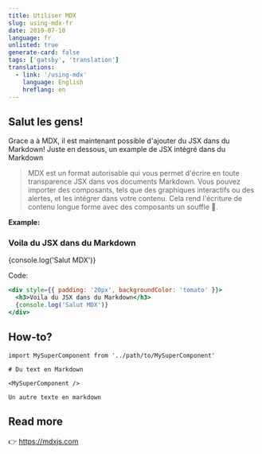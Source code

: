 ```yaml
---
title: Utiliser MDX
slug: using-mdx-fr
date: 2019-07-10
language: fr
unlisted: true
generate-card: false
tags: ['gatsby', 'translation']
translations:
  - link: '/using-mdx'
    language: English
    hreflang: en
---
```


## Salut les gens!

Grace a à MDX, il est maintenant possible d'ajouter du JSX dans du Markdown! Juste en dessous, un example de JSX intégré dans du Markdown <br />

> MDX est un format autorisable qui vous permet d'écrire en toute transparence JSX dans vos documents Markdown. Vous pouvez importer des composants, tels que des graphiques interactifs ou des alertes, et les intégrer dans votre contenu. Cela rend l'écriture de contenu longue forme avec des composants un souffle 🚀.


**Example:**

<div style={{ padding: '20px', backgroundColor: 'tomato' }}>
  <h3>Voila du JSX dans du Markdown</h3>
  {console.log('Salut MDX')}
</div>

Code:

```jsx
<div style={{ padding: '20px', backgroundColor: 'tomato' }}>
  <h3>Voila du JSX dans du Markdown</h3>
  {console.log('Salut MDX')}
</div>
```


## How-to?

```jsx{5}
import MySuperComponent from '../path/to/MySuperComponent'

# Du text en Markdown

<MySuperComponent />

Un autre texte en markdown
```

## Read more

👉 https://mdxjs.com